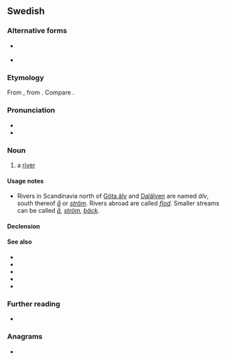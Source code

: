 {{also|alv|ALV|alv.}}
==Swedish==

===Alternative forms===
* {{l|sv|älf}} {{q|obsolete since 1906}}
* {{l|sv|elf}} {{q|obsolete since 1889}}

===Etymology===
From {{der|sv|non|elfr}}, from {{der|sv|gem-pro|*albī||river}}. Compare {{cog|nb|elv}}.

===Pronunciation===
* {{IPA|sv|/ˈɛlv/}}
* {{audio|sv|Sv-en älv.ogg|Audio}}

===Noun===
{{sv-noun|c}}

# a [[river]]

====Usage notes====
* Rivers in Scandinavia north of [[Göta älv]] and [[Dalälven]] are named ''älv'', south thereof ''[[å]]'' or ''[[ström]]''. Rivers abroad are called ''[[flod]]''. Smaller streams can be called ''[[å]], [[ström]], [[bäck]]''.

====Declension====
{{sv-infl-noun-c-ar}}

====See also====
* {{l|sv|å}}
* {{l|sv|älva}}
* {{l|sv|elva}}
* {{l|sv|flod}}
* {{l|sv|ström}}

===Further reading===
* {{R:SO}}

===Anagrams===
* {{anagrams|sv|a=lvä|väl}}